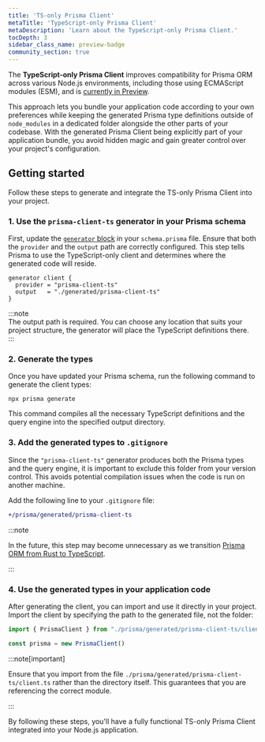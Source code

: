 ```yaml
---
title: 'TS-only Prisma Client'  
metaTitle: 'TypeScript-only Prisma Client'  
metaDescription: 'Learn about the TypeScript-only Prisma Client.'  
tocDepth: 3  
sidebar_class_name: preview-badge
community_section: true
---
```


The **TypeScript-only Prisma Client** improves compatibility for Prisma ORM across various Node.js environments, including those using ECMAScript modules (ESM), and is [currently in Preview](/orm/more/releases#preview). 

This approach lets you bundle your application code according to your own preferences while keeping the generated Prisma type definitions outside of `node_modules` in a dedicated folder alongside the other parts of your codebase. With the generated Prisma Client being explicitly part of your application bundle, you avoid hidden magic and gain greater control over your project's configuration.

## Getting started

Follow these steps to generate and integrate the TS-only Prisma Client into your project.

### 1. Use the `prisma-client-ts` generator in your Prisma schema

First, update the [`generator` block](/orm/prisma-schema/overview/generators) in your `schema.prisma` file. Ensure that both the `provider` and the `output` path are correctly configured. This step tells Prisma to use the TypeScript-only client and determines where the generated code will reside.

```prisma file=schema.prisma
generator client {
  provider = "prisma-client-ts"
  output   = "./generated/prisma-client-ts"
}
```

:::note  
The output path is required. You can choose any location that suits your project structure, the generator will place the TypeScript definitions there.  
:::

### 2. Generate the types

Once you have updated your Prisma schema, run the following command to generate the client types:

```terminal
npx prisma generate
```

This command compiles all the necessary TypeScript definitions and the query engine into the specified output directory.

### 3. Add the generated types to `.gitignore`

Since the `"prisma-client-ts"` generator produces both the Prisma types and the query engine, it is important to exclude this folder from your version control. This avoids potential compilation issues when the code is run on another machine.

Add the following line to your `.gitignore` file:

```diff
+/prisma/generated/prisma-client-ts
```

:::note

In the future, this step may become unnecessary as we transition [Prisma ORM from Rust to TypeScript](https://www.prisma.io/blog/rust-to-typescript-update-boosting-prisma-orm-performance?utm_source=docs&utm_medium=inline_text).

:::

### 4. Use the generated types in your application code

After generating the client, you can import and use it directly in your project. Import the client by specifying the path to the generated file, not the folder:

```ts
import { PrismaClient } from "./prisma/generated/prisma-client-ts/client.ts"

const prisma = new PrismaClient()
```

:::note[important]

Ensure that you import from the file `./prisma/generated/prisma-client-ts/client.ts` rather than the directory itself. This guarantees that you are referencing the correct module.

:::

By following these steps, you'll have a fully functional TS-only Prisma Client integrated into your Node.js application.